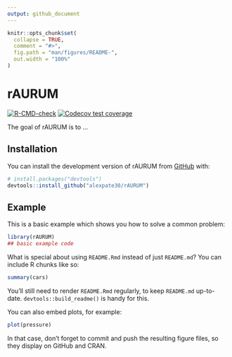 ```yaml
---
output: github_document
---
```


<!-- README.md is generated from README.Rmd. Please edit that file -->

```r
knitr::opts_chunk$set(
  collapse = TRUE,
  comment = "#>",
  fig.path = "man/figures/README-",
  out.width = "100%"
)
```

# rAURUM

<!-- badges: start -->
[![R-CMD-check](https://github.com/alexpate30/rAURUM/actions/workflows/R-CMD-check.yaml/badge.svg)](https://github.com/alexpate30/rAURUM/actions/workflows/R-CMD-check.yaml)
[![Codecov test coverage](https://codecov.io/gh/alexpate30/rAURUM/branch/main/graph/badge.svg)](https://app.codecov.io/gh/alexpate30/rAURUM?branch=main)
<!-- badges: end -->

The goal of rAURUM is to ...

## Installation

You can install the development version of rAURUM from [GitHub](https://github.com/) with:

``` r
# install.packages("devtools")
devtools::install_github("alexpate30/rAURUM")
```

## Example

This is a basic example which shows you how to solve a common problem:

```r
library(rAURUM)
## basic example code
```

What is special about using `README.Rmd` instead of just `README.md`? You can include R chunks like so:

```r
summary(cars)
```

You'll still need to render `README.Rmd` regularly, to keep `README.md` up-to-date. `devtools::build_readme()` is handy for this.

You can also embed plots, for example:

```r
plot(pressure)
```

In that case, don't forget to commit and push the resulting figure files, so they display on GitHub and CRAN.
